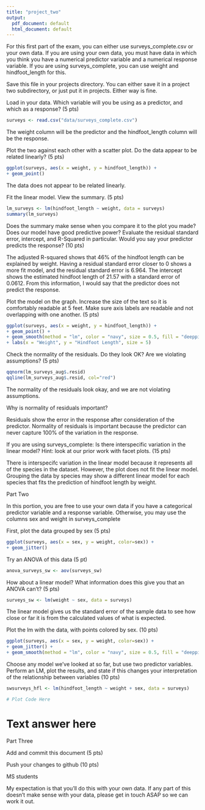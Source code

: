 ```yaml
---
title: "project_two"
output:
  pdf_document: default
  html_document: default
---
```


For this first part of the exam, you can either use surveys_complete.csv or your own data. If you are using your own data, you must have data in which you think you have a numerical predictor variable and a numerical response variable. If you are using surveys_complete, you can use weight and hindfoot_length for this.

Save this file in your projects directory. You can either save it in a project two subdirectory, or just put it in projects. Either way is fine.

Load in your data. Which variable will you be using as a predictor, and which as a response? (5 pts)

```r
surveys <- read.csv("data/surveys_complete.csv")
```

The weight column will be the predictor and the hindfoot_length column will be the response.

Plot the two against each other with a scatter plot. Do the data appear to be related linearly? (5 pts)

```r
ggplot(surveys, aes(x = weight, y = hindfoot_length)) +
+ geom_point()
```

The data does not appear to be related linearly.

Fit the linear model. View the summary. (5 pts)

```r
lm_surveys <- lm(hindfoot_length ~ weight, data = surveys)
summary(lm_surveys)
```

Does the summary make sense when you compare it to the plot you made? 
Does our model have good predictive power? Evaluate the residual standard error, intercept, and R-Squared in particular. Would you say your predictor predicts the response? (10 pts)

The adjusted R-squared shows that 46% of the hindfoot length can be explained by weight. Having a residual standard error closer to 0 shows a more fit model, and the residual standard error is 6.964. The intercept shows the estimated hindfoot length of 21.57 with a standard error of 0.0612. From this information, I would say that the predictor does not predict the response.

Plot the model on the graph. Increase the size of the text so it is comfortably readable at 5 feet. Make sure axis labels are readable and not overlapping with one another. (5 pts)

```r
ggplot(surveys, aes(x = weight, y = hindfoot_length)) +
+ geom_point() +
+ geom_smooth(method = "lm", color = "navy", size = 0.5, fill = "deeppink") +
+ labs(x = "Weight", y = "Hindfoot Length", size = 5)
```

Check the normality of the residuals. Do they look OK? Are we violating assumptions? (5 pts)

```r
qqnorm(lm_surveys_aug$.resid)
qqline(lm_surveys_aug$.resid, col="red")
```

The normality of the residuals look okay, and we are not violating assumptions.

Why is normality of residuals important?

Residuals show the error in the response after consideration of the predictor. Normality of residuals is important because the predictor can never capture 100% of the variation in the response.

If you are using surveys_complete: Is there interspecific variation in the linear model? Hint: look at our prior work with facet plots. (15 pts)

There is interspecifc variation in the linear model because it represents all of the species in the dataset. However, the plot does not fit the linear model. Grouping the data by species may show a different linear model for each species that fits the prediction of hindfoot length by weight.

Part Two

In this portion, you are free to use your own data if you have a categorical predictor variable and a response variable. Otherwise, you may use the columns sex and weight in surveys_complete

First, plot the data grouped by sex (5 pts)

```r
ggplot(surveys, aes(x = sex, y = weight, color=sex)) +
+ geom_jitter()
```

Try an ANOVA of this data (5 pt)

```r
anova_surveys_sw <- aov(surveys_sw)
```

How about a linear model? What information does this give you that an ANOVA can’t? (5 pts)

```r
surveys_sw <- lm(weight ~ sex, data = surveys)
```

The linear model gives us the standard error of the sample data to see how close or far it is from the calculated values of what is expected.

Plot the lm with the data, with points colored by sex. (10 pts)

```r
ggplot(surveys, aes(x = sex, y = weight, color=sex)) +
+ geom_jitter() +
+ geom_smooth(method = "lm", color = "navy", size = 0.5, fill = "deeppink")
```

Choose any model we’ve looked at so far, but use two predictor variables. Perform an LM, plot the results, and state if this changes your interpretation of the relationship between variables (10 pts)

```r
swsurveys_hfl <- lm(hindfoot_length ~ weight + sex, data = surveys)
```

```r
# Plot Code Here 
```

# Text answer here

Part Three

Add and commit this document (5 pts)


Push your changes to github (10 pts)


MS students

My expectation is that you’ll do this with your own data. If any part of this doesn’t make sense with your data, please get in touch ASAP so we can work it out.